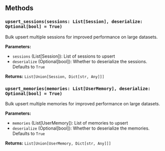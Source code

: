 
## Methods

### `upsert_sessions(sessions: List[Session], deserialize: Optional[bool] = True)`

Bulk upsert multiple sessions for improved performance on large datasets.

**Parameters:**
- `sessions` (List[Session]): List of sessions to upsert
- `deserialize` (Optional[bool]): Whether to deserialize the sessions. Defaults to `True`

**Returns:** `List[Union[Session, Dict[str, Any]]]`

### `upsert_memories(memories: List[UserMemory], deserialize: Optional[bool] = True)`

Bulk upsert multiple memories for improved performance on large datasets.

**Parameters:**
- `memories` (List[UserMemory]): List of memories to upsert  
- `deserialize` (Optional[bool]): Whether to deserialize the memories. Defaults to `True`

**Returns:** `List[Union[UserMemory, Dict[str, Any]]]`
